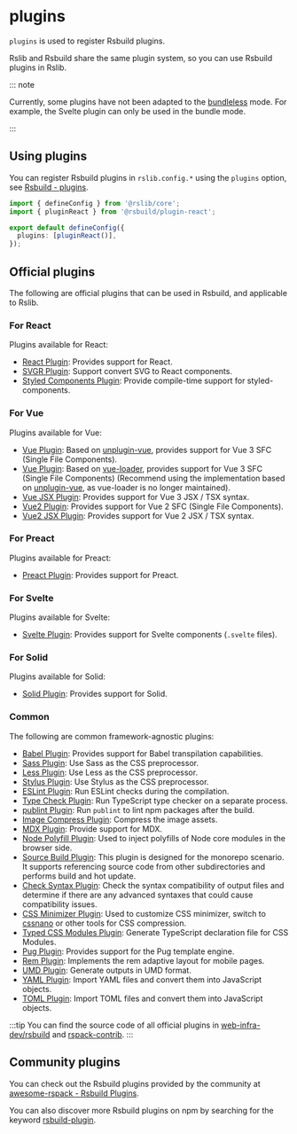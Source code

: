 
# plugins <RsbuildDocBadge path="/config/plugins" text="plugins" />

`plugins` is used to register Rsbuild plugins.

Rslib and Rsbuild share the same plugin system, so you can use Rsbuild plugins in Rslib.

::: note

Currently, some plugins have not been adapted to the [bundleless](/guide/basic/output-structure#bundle--bundleless) mode. For example, the Svelte plugin can only be used in the bundle mode.

:::

## Using plugins

You can register Rsbuild plugins in `rslib.config.*` using the `plugins` option, see [Rsbuild - plugins](https://rsbuild.rs/config/plugins).

```ts title="rslib.config.ts"
import { defineConfig } from '@rslib/core';
import { pluginReact } from '@rsbuild/plugin-react';

export default defineConfig({
  plugins: [pluginReact()],
});
```

## Official plugins

The following are official plugins that can be used in Rsbuild, and applicable to Rslib.

### For React

Plugins available for React:

- [React Plugin](https://rsbuild.rs/plugins/list/plugin-react): Provides support for React.
- [SVGR Plugin](https://rsbuild.rs/plugins/list/plugin-svgr): Support convert SVG to React components.
- [Styled Components Plugin](https://github.com/rsbuild-contrib/rsbuild-plugin-styled-components): Provide compile-time support for styled-components.

### For Vue

Plugins available for Vue:

- [Vue Plugin](https://github.com/rspack-contrib/rsbuild-plugin-unplugin-vue): Based on [unplugin-vue](https://github.com/unplugin/unplugin-vue), provides support for Vue 3 SFC (Single File Components).
- [Vue Plugin](https://rsbuild.rs/plugins/list/plugin-vue): Based on [vue-loader](https://github.com/vuejs/vue-loader), provides support for Vue 3 SFC (Single File Components) (Recommend using the implementation based on [unplugin-vue](https://github.com/unplugin/unplugin-vue), as vue-loader is no longer maintained).
- [Vue JSX Plugin](https://github.com/rspack-contrib/rsbuild-plugin-vue-jsx): Provides support for Vue 3 JSX / TSX syntax.
- [Vue2 Plugin](https://github.com/rspack-contrib/rsbuild-plugin-vue2): Provides support for Vue 2 SFC (Single File Components).
- [Vue2 JSX Plugin](https://github.com/rspack-contrib/rsbuild-plugin-vue2-jsx): Provides support for Vue 2 JSX / TSX syntax.

### For Preact

Plugins available for Preact:

- [Preact Plugin](https://rsbuild.rs/plugins/list/plugin-preact): Provides support for Preact.

### For Svelte

Plugins available for Svelte:

- [Svelte Plugin](https://rsbuild.rs/plugins/list/plugin-svelte): Provides support for Svelte components (`.svelte` files).

### For Solid

Plugins available for Solid:

- [Solid Plugin](https://rsbuild.rs/plugins/list/plugin-solid): Provides support for Solid.

### Common

The following are common framework-agnostic plugins:

- [Babel Plugin](https://rsbuild.rs/plugins/list/plugin-babel): Provides support for Babel transpilation capabilities.
- [Sass Plugin](https://rsbuild.rs/plugins/list/plugin-sass): Use Sass as the CSS preprocessor.
- [Less Plugin](https://rsbuild.rs/plugins/list/plugin-less): Use Less as the CSS preprocessor.
- [Stylus Plugin](https://rsbuild.rs/plugins/list/plugin-stylus): Use Stylus as the CSS preprocessor.
- [ESLint Plugin](https://github.com/rspack-contrib/rsbuild-plugin-eslint): Run ESLint checks during the compilation.
- [Type Check Plugin](https://github.com/rspack-contrib/rsbuild-plugin-type-check): Run TypeScript type checker on a separate process.
- [publint Plugin](https://github.com/rspack-contrib/rsbuild-plugin-publint): Run `publint` to lint npm packages after the build.
- [Image Compress Plugin](https://github.com/rspack-contrib/rsbuild-plugin-image-compress): Compress the image assets.
- [MDX Plugin](https://github.com/rspack-contrib/rsbuild-plugin-mdx): Provide support for MDX.
- [Node Polyfill Plugin](https://github.com/rspack-contrib/rsbuild-plugin-node-polyfill): Used to inject polyfills of Node core modules in the browser side.
- [Source Build Plugin](https://github.com/rspack-contrib/rsbuild-plugin-source-build): This plugin is designed for the monorepo scenario. It supports referencing source code from other subdirectories and performs build and hot update.
- [Check Syntax Plugin](https://github.com/rspack-contrib/rsbuild-plugin-check-syntax): Check the syntax compatibility of output files and determine if there are any advanced syntaxes that could cause compatibility issues.
- [CSS Minimizer Plugin](https://github.com/rspack-contrib/rsbuild-plugin-css-minimizer): Used to customize CSS minimizer, switch to [cssnano](https://github.com/cssnano/cssnano) or other tools for CSS compression.
- [Typed CSS Modules Plugin](https://github.com/rspack-contrib/rsbuild-plugin-typed-css-modules): Generate TypeScript declaration file for CSS Modules.
- [Pug Plugin](https://github.com/rspack-contrib/rsbuild-plugin-pug): Provides support for the Pug template engine.
- [Rem Plugin](https://github.com/rspack-contrib/rsbuild-plugin-rem): Implements the rem adaptive layout for mobile pages.
- [UMD Plugin](https://github.com/rspack-contrib/rsbuild-plugin-umd): Generate outputs in UMD format.
- [YAML Plugin](https://github.com/rspack-contrib/rsbuild-plugin-yaml): Import YAML files and convert them into JavaScript objects.
- [TOML Plugin](https://github.com/rspack-contrib/rsbuild-plugin-toml): Import TOML files and convert them into JavaScript objects.

:::tip
You can find the source code of all official plugins in [web-infra-dev/rsbuild](https://github.com/web-infra-dev/rsbuild) and [rspack-contrib](https://github.com/rspack-contrib).
:::

## Community plugins

You can check out the Rsbuild plugins provided by the community at [awesome-rspack - Rsbuild Plugins](https://github.com/web-infra-dev/awesome-rspack?tab=readme-ov-file#rsbuild-plugins).

You can also discover more Rsbuild plugins on npm by searching for the keyword [rsbuild-plugin](https://www.npmjs.com/search?q=rsbuild-plugin&ranking=popularity).
